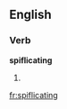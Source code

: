 
==English==

===Verb===
'''spiflicating'''

# {{present participle of|spiflicate}}

[[fr:spiflicating]]